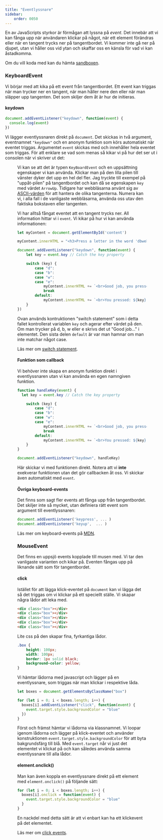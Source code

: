 ```yaml
---
title: "Eventlyssnare" 
sidebar:
    order: 0050
---
```



En av JavaScripts styrkor är förmågan att lyssna på *event*. Det innebär att vi kan fånga upp när användaren klickar på något, när ett element förändras eller när en tangent trycks ner på tangentbordet. Vi kommer inte gå ner på djupet, utan vi håller oss vid ytan och skaffar oss en känsla för vad vi kan åstadkomma.

Om du vill koda med kan du hämta [sandboxen](https://github.com/webtec-2024/teacher/tree/main/example/sandbox/sandbox.html).

### KeyboardEvent

Vi börjar med att kika på ett event från tangentbordet. Ett event kan triggas när man trycker ner en tangent, när man håller nere den eller när man släpper upp tangenten. Det som skiljer dem åt är hur de initieras.



#### keydown

```js title="js"
document.addEventListener("keydown", function(event) {
  console.log(event)
})
```

Vi lägger eventlyssnaren direkt på `document`. Det skickas in två argument, eventnamnet `"keydown"` och en anonym funktion som körs automatiskt när eventet triggas. Argumentet `event` skickas med och innehåller hela eventet som triggas. För att enklare se vad som menas så kikar vi på hur det ser ut i consolen när vi skriver ut det:

<Figure 
    src={keydown}
    caption="Eventet 'KeyboardEvent' skrivs ut i consolen."
/>

Vi kan se att det är typen `KeyBoardEvent` och en uppsättning egenskaper vi kan använda. Klickar man på den lilla pilen till vänster dyker det upp en hel del fler. Jag tryckte till exempel på "uppåt-pilen" på tangentbordet och kan då se egenskapen `key` med värdet `ArrowUp`. Tidigare har webbläsarna använt sig av [ASCII-värden](http://www.asciitable.com/) för att hantera de olika tangenterna. Numera kan vi, i alla fall i de vanligaste webbläsarna, använda oss utav den faktiska bokstaven eller tangenten.

Vi har alltså fångat eventet att en tangent trycks ner. All information hittar vi i `event`. Vi kikar på hur vi kan använda informationen:

```js
let myContent = document.getElementById('content')

myContent.innerHTML = "<h3>Press a letter in the word 'dbwebb':</h3>"

document.addEventListener("keydown", function(event) {
    let key = event.key // Catch the key property

    switch (key) {
        case "d":
        case "b":
        case "w":
        case "e":
            myContent.innerHTML += `<br>Good job, you pressed ${key}`
            break
        default:
            myContent.innerHTML += `<br>You pressed: ${key}`
    }
})
```

Ovan används kontruktionen "switch statement" som i detta fallet kontrollerat variablen `key` och agerar efter värdet på den. Om man trycker på d, b, w eller e skrivs det ut "Good job..." i elementet. Den sista delen `default` är var man hamnar om man inte matchar något case.

Läs mer om [switch statement](https://developer.mozilla.org/en-US/docs/Web/JavaScript/Reference/Statements/switch).


#### Funktion som callback

Vi behöver inte skapa en anonym funktion direkt i eventlyssnaren utan vi kan använda en egen namngiven funktion.

```js title="javascript"
function handleKey(event) {
  let key = event.key // Catch the key property

    switch (key) {
        case "d":
        case "b":
        case "w":
        case "e":
            myContent.innerHTML += `<br>Good job, you pressed ${key}`
            break
        default:
            myContent.innerHTML += `<br>You pressed: ${key}`
    }
}

document.addEventListener("keydown", handleKey) 
```

Här skickar vi med funktionen direkt. Notera att vi **inte** exekverar funktionen utan det gör callbacken åt oss. Vi skickar även automatiskt med `event`.


#### Övriga keyboard-events

Det finns som sagt fler events att fånga upp från tangentbordet. Det skiljer inte så mycket, utan definiera rätt event som argument till eventlyssnaren:

```js
document.addEventListener('keypress', ... )
document.addEventListener('keyup',  ... )
```


Läs mer om keyboard-events på [MDN](https://developer.mozilla.org/en-US/docs/Web/API/KeyboardEvent).


### MouseEvent


Det finns en uppsjö events kopplade till musen med. Vi tar den vanligaste varianten och kikar på. Eventen fångas upp på liknande sätt som för tangentbordet.



#### click

Istället för att lägga klick-eventet på `document` kan vi lägga det så det triggas om vi klickar på ett speciellt ställe. Vi skapar några lådor att leka med.

```html title="html"
<div class="box"></div>
<div class="box"></div>
<div class="box"></div>
<div class="box"></div>
<div class="box"></div>
```

Lite css på den skapar fina, fyrkantiga lådor.

```css title="css"
.box {
    height: 100px;
    width: 100px;
    border: 1px solid black;
    background-color: yellow;
}
```

Vi hämtar lådorna med javascript och lägger på en eventlyssnare, som triggas när man klickar i respektive låda.

```js title="javascript"
let boxes = document.getElementsByClassName("box")

for (let i = 0; i < boxes.length; i++) {
  boxes[i].addEventListener("click", function(event) {
    event.target.style.backgroundColor = "blue"
  })
}
```

Först och främst hämtar vi lådorna via klassnamnet. Vi loopar igenom lådorna och lägger på klick-eventet och använder konstruktionen `event.target.style.backgroundColor` för att byta bakgrundsfärg till blå. Med `event.target` når vi just det elementet vi klickat på och kan således använda samma eventlyssnare till alla lådor.

#### element.onclick()

Man kan även koppla en eventlyssnare direkt på ett element med `element.onclick()` på följande sätt:

```js title="js"
for (let i = 0; i < boxes.length; i++) {
  boxes[i].onclick = function(event) {
    event.target.style.backgroundColor = "blue"
  }
}
```

En nackdel med detta sätt är att vi enbart kan ha ett klickevent på det elementet.


Läs mer om [click events](https://developer.mozilla.org/en-US/docs/Web/API/Element/click_event).